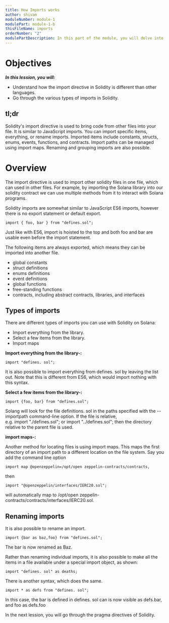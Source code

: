 ```yaml
---
title: How Imports works
author: shivam
moduleNumber: module-1
modulePart: module-1-b
thisFileName: imports
orderNumber: "2"
modulePartDescription: In this part of the module, you will delve into the basics of the Solidity programming language, which is used for building Solana programs. You will take a deep dive into foundational Solidity for solana concepts.
---
```


# Objectives

*************************In this lession, you will:*************************

- Understand how the import directive in Solidity is different than other languages.
- Go through the various types of imports in Solidity.

## tl;dr

Solidity's import directive is used to bring code from other files into your file. It is similar to JavaScript imports. You can import specific items, everything, or rename imports. Imported items include constants, structs, enums, events, functions, and contracts. Import paths can be managed using import maps. Renaming and grouping imports are also possible.

# Overview

The import directive is used to import other solidity files in one file, which can used in other files. For example, by importing the Solana library into our solidity contract we can use multiple methods from it to interact with Solana programs.

Solidity imports are somewhat similar to JavaScript ES6 imports, however there is no export statement or default export.

```Solidity
import { foo, bar } from "defines.sol";
```

Just like with ES6, import is hoisted to the top and both foo and bar are usable even before the import statement.

The following items are always exported, which means they can be imported into another file.

- global constants
- struct definitions
- enums definitions
- event definitions
- global functions
- free-standing functions
- contracts, including abstract contracts, libraries, and interfaces

## Types of imports

There are different types of imports you can use with Solidity on Solana:

- Import everything from the library.
- Select a few items from the library.
- Import maps

**Import everything from the library-:**

```Solidity
import "defines. sol";
```

It is also possible to import everything from defines. sol by leaving the list out. Note that this is different from ES6, which would import nothing with this syntax.

**Select a few items from the library-:**

```Solidity
import {foo, bar} from "defines.sol";
```

Solang will look for the file definitions. sol in the paths specified with the --importpath command-line option. If the file is relative, e.g. import "./defines.sol"; or import "../defines.sol"; then the directory relative to the parent file is used.

**import maps-:**

Another method for locating files is using import maps. This maps the first directory of an import path to a different location on the file system. Say you add the command line option

```Solidity
import map @openzeppelin=/opt/open zeppelin-contracts/contracts,
```

then

```Solidity
import "@openzeppelin/interfaces/IERC20.sol";
```

will automatically map to /opt/open zeppelin-contracts/contracts/interfaces/IERC20.sol.

## Renaming imports

It is also possible to rename an import.

```Solidity
import {bar as baz,foo} from "defines.sol";
```

The bar is now renamed as Baz.

Rather than renaming individual imports, it is also possible to make all the items in a file available under a special import object, as shown:

```Solidity
import "defines. sol" as deaths;
```

There is another syntax, which does the same.

```Solidity
import * as defs from "defines. sol";
```

In this case, the bar is defined in defines. sol can is now visible as defs.bar, and foo as defs.foo

In the next lession, you will go through the pragma directives of Solidity.
